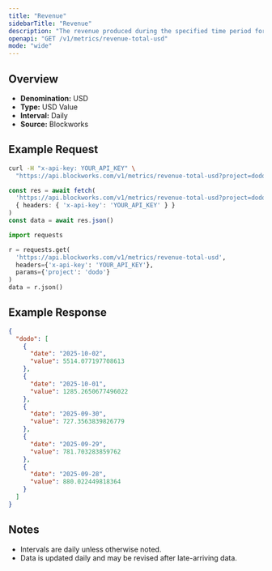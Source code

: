 ```yaml
---
title: "Revenue"
sidebarTitle: "Revenue"
description: "The revenue produced during the specified time period for given project."
openapi: "GET /v1/metrics/revenue-total-usd"
mode: "wide"
---
```


## Overview

- **Denomination:** USD
- **Type:** USD Value
- **Interval:** Daily
- **Source:** Blockworks

## Example Request

<CodeGroup>

```bash cURL
curl -H "x-api-key: YOUR_API_KEY" \
  "https://api.blockworks.com/v1/metrics/revenue-total-usd?project=dodo"
```

```typescript TypeScript
const res = await fetch(
  'https://api.blockworks.com/v1/metrics/revenue-total-usd?project=dodo',
  { headers: { 'x-api-key': 'YOUR_API_KEY' } }
)
const data = await res.json()
```

```python Python
import requests

r = requests.get(
  'https://api.blockworks.com/v1/metrics/revenue-total-usd',
  headers={'x-api-key': 'YOUR_API_KEY'},
  params={'project': 'dodo'}
)
data = r.json()
```

</CodeGroup>

## Example Response

```json
{
  "dodo": [
    {
      "date": "2025-10-02",
      "value": 5514.077197708613
    },
    {
      "date": "2025-10-01",
      "value": 1285.2650677496022
    },
    {
      "date": "2025-09-30",
      "value": 727.3563839826779
    },
    {
      "date": "2025-09-29",
      "value": 781.703283859762
    },
    {
      "date": "2025-09-28",
      "value": 880.022449818364
    }
  ]
}
```

## Notes
- Intervals are daily unless otherwise noted.
- Data is updated daily and may be revised after late-arriving data.